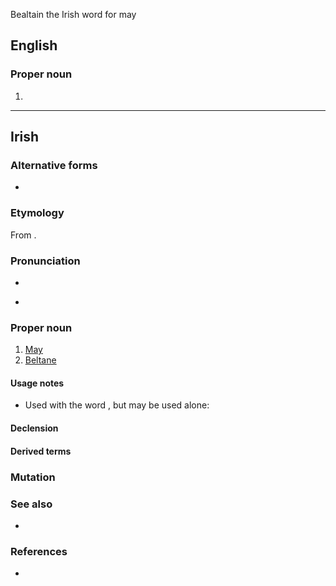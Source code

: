 Bealtain the Irish word for may

==English==

===Proper noun===
{{en-proper noun}}

# {{alternative spelling of|en|Beltane}}

----

==Irish==

===Alternative forms===
* {{l|ga|Beáltaine}}

===Etymology===
From {{inh|ga|sga|Beltaine}}.

===Pronunciation===
* {{IPA|ga|/ˈbʲal̪ˠt̪ˠənʲə/}}
* {{a|Cois Fharraige}} {{IPA|ga|/ˈbʲɑːl̪ˠt̪ˠənʲə/}}

===Proper noun===
{{ga-proper noun|f|~}}

# [[May]] {{gloss|month}}
# [[Beltane]]

====Usage notes====
* Used with the word {{m|ga|mí||month}}, but may be used alone:
*: {{ux|ga|mí na '''Bealtaine'''|month of May|inline=1}}

====Declension====
{{ga-decl-f4|B|ealtaine|ealtainí}}

====Derived terms====
{{der3|ga|{{l|ga|Lá Bealtaine||May Day}}
|{{l|ga|Oíche Bhealtaine||eve of May Day}}
|{{l|ga|idir dhá thine Bhealtaine||in a dilemma}}
|{{l|ga|bearnán Bealtaine||marsh marigold}}
|{{l|ga|bláth bán na Bealtaine||hawthorn blossom}}
|{{l|ga|cuil Bhealtaine||may-fly}}
|{{l|ga|lus buí Bealtaine||marsh marigold}}
|{{l|ga|oíche Lae Bealtaine||May-Day night}}
|{{l|ga|(Lá) [[Sean-Bhealtaine]]}}, {{l|ga|Seanlá Bealtaine||old-style May Day, 12th May}}
}}

===Mutation===
{{ga-mut}}

===See also===
* {{list:Gregorian calendar months/ga}}

===References===
* {{R:ga:Ó Dónaill}}

{{topics|ga|Calendar terms}}